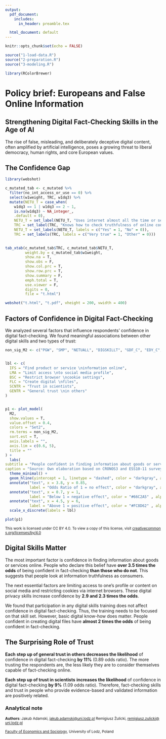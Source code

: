 ```yaml
---
output:
  pdf_document:
    includes:
      in_header: preamble.tex

  html_document: default
---
```


```r
knitr::opts_chunk$set(echo = FALSE)

source("1-load-data.R")
source("2-preparation.R")
source("3-modeling.R")

library(RColorBrewer)

```

# Policy brief: Europeans and False Online Information

\textit{Document created `r Sys.Date()`}

## Strengthening Digital Fact-Checking Skills in the Age of AI

The rise of false, misleading, and deliberately deceptive digital content, often amplified by artificial intelligence, poses a growing threat to liberal democracy, human rights, and core European values.

\begin{center}
\begin{tcolorbox}[orangebox]
This brief aims to answer the following questions:

\begin{enumerate}
  \item What influences Europeans’ \textbf{confidence in digital fact-checking}, i.e., verifying the truthfulness of online information and content?
  \item What \textbf{policy recommendations can be formulated to strengthen the digital fact-checking skills} of European citizens?
\end{enumerate}
\end{tcolorbox}
\end{center}

## The Confidence Gap

\begin{flushleft}
The CRONOS 3 survey asked people across Europe to what extent the statement: 
“\textbf{I know how to check the truthfulness of the information or content I find on the internet}”
is true for them. \textcolor{exactgreen}{\textbf{Only 30\% said it was very true, thus they were confident in digital fact-checking skills}}. 
At the same time, as many as 86\% say they use the Internet almost all the time or several times a day. 
That means \textcolor{exactorange}{\textbf{67\% of most frequent internet users are not confident in their digital fact-checking skills}}.
\end{flushleft}

```r
library(webshot)

c_mutated_tab <- c_mutated %>% 
  filter(no_int_access_or_use == 0) %>% 
  select(w1weight, TRC, w1dq3) %>% 
  mutate(NETU_T = case_when(
    w1dq3 == 1 | w1dq3 == 2 ~ 1, 
    is.na(w1dq3) ~ NA_integer_, 
    .default = 0), 
    NETU_T = set_label(NETU_T, "Uses internet almost all the time or several times a day"), 
    TRC = set_label(TRC, "Knows how to check truthfulness of online content"), 
    NETU_T = set_labels(NETU_T, labels = c("Yes" = 1, "No" = 0)), 
    TRC = set_labels(TRC, labels = c("Very true" = 1, "Other" = 0)))  
  

tab_xtab(c_mutated_tab$TRC, c_mutated_tab$NETU_T,
         weight.by = c_mutated_tab$w1weight, 
         show.na = T, 
         show.obs = F, 
         show.col.prc = T, 
         show.row.prc = T, 
         show.summary = F,
         emph.total = T, 
         use.viewer = F,
         digits = 0,
         file = "t.html")

webshot("t.html", "t.pdf", vheight = 200, vwidth = 400) 
```

## Factors of Confidence in Digital Fact-Checking

We analyzed several factors that influence respondents’ confidence in digital fact-checking. We found meaningful associations between other digital skills and two types of trust:

```r

non_sig_M2 <- c("PGW", "SMP", "NETUALL", "DIGSKILLT", "GDF_C", "EDY_C", "AGE_C", "HTI_C")


lbl <- c(
  IFS = "Find product or service \ninformation online",
  LMA = "Limit access \nto social media profile",
  BSC = "Restrict browser \ncookie settings",
  FLC = "Create digital \nfiles",
  SCNTR = "Trust in scientists",
  GENTR = "General trust \nin others"
)


p1 <- plot_model(
  M2,
  show.values = T,
  value.offset = 0.4,
  colors = "Set2",
  rm.terms = non_sig_M2,
  sort.est = T,
  axis.labels = "",
  axis.lim = c(0.6, 5), 
  title = ""
) +
  labs(
subtitle = "People confident in finding information about goods or services online,\nlimiting access to their social media profiles, and restricting cookies\nare more likely to be confident in digital fact-checking.\nTrust in scientists also increases this confidence; general trust reduces it.", 
caption = "Source: Own elaboration based on CRONOS3 and ESS10-11 survey data.\nDots represent odds ratio values; lines indicate the uncertainty of the results.") + 
  theme_minimal() + 
  geom_hline(yintercept = 1, linetype = "dashed", color = "darkgray", alpha = 0.6) +
  annotate("text", x = 3.8, y = 0.85,
           label = "Odds Ratio of 1 = no effect", color = "darkgray", alpha = 0.6) +
  annotate("text", x = 0.7, y = 1,
           label = "Below 1 = negative effect", color = "#66C2A5" , alpha = 0.6) + 
  annotate("text", x = 4.5, y = 6,
           label = "Above 1 = positive effect", color = "#FC8D62" , alpha = 0.6) + 
  scale_x_discrete(labels = lbl)

plot(p1)


```

~This work is licensed under CC BY 4.0. To view a copy of this license, visit [creativecommons.org/licenses/by/4.0](https://creativecommons.org/licenses/by/4.0/)~

\begin{center}
\includegraphics[width=44mm]{by.png}
\end{center}

## Digital Skills Matter

The most important factor is confidence in finding information about goods or services online. People who declare this belief have **over 3.5 times the odds** of being confident in fact-checking **than those who do not**. This suggests that people look at information truthfulness as consumers.

\begin{center}
\begin{tcolorbox}[greenbox]
Recommendation 1:

\textbf{Design fact-checking campaigns and training that mirror familiar online shopping behaviors. This makes the skill feel more intuitive and easier to learn}.
\end{tcolorbox}
\end{center}

The next essential factors are limiting access to one’s profile or content on social media and restricting cookies via internet browsers. These digital privacy skills increase confidence by **2.9 and 2.3 times the odds**.

\begin{center}
\begin{tcolorbox}[orangebox]
Recommendation 2:

\textbf{Combine fact-checking campaigns and training with digital privacy issues. These skills reinforce each other and may have similar motivations}.
\end{tcolorbox}
\end{center}

We found that participation in any digital skills training does not affect confidence in digital fact-checking. Thus, the training needs to be focused on that skill set. However, basic digital know-how does matter. People confident in creating digital files have **almost 2 times the odds** of being confident in fact-checking.

## The Surprising Role of Trust

**Each step up of general trust in others decreases the likelihood** of confidence in digital fact-checking **by 11%** (0.89 odds ratio). The more trusting the respondents are, the less likely they are to consider themselves capable of fact-checking online.

\begin{center}
\begin{tcolorbox}[greenbox]
Recommendation 3:

\textbf{Highlight the difference between trusting people in real life and trusting sources online.\\The internet is neither just an extension of the offline world nor has the same social rules}.
\end{tcolorbox}
\end{center}

**Each step up of trust in scientists** **increases the likelihood** of confidence in digital fact-checking **by 9%** (1.09 odds ratio). Therefore, fact-checking skills and trust in people who provide evidence-based and validated information are positively related.

\begin{center}
\begin{tcolorbox}[orangebox]
Recommendation 4:

\textbf{Invest in academia to support scholars in sharing their work in accessible ways.\\Train academic researchers to communicate their findings to the public}.
\end{tcolorbox}
\end{center}

### Analytical note

\begin{flushleft}
\footnotesize

We studied 14 factors of confidence in digital fact-checking, and 8 had no meaningful impact: computer programming skills, using social media, frequency of internet use, participation in digital skills training, gender, age, education, income, and country of residence.

Open data from CRONOS3 Wave 1 (\url{https://doi.org/10.21338/cronos3-w1}), ESS10 (\url{https://doi.org/10.21338/ess10e03_2}), ESS10sc (\url{https://doi.org/10.21338/ess10sce03_1}), and ESS11 (\url{https://doi.org/10.21338/ess11e03_0}) represent countries: Austria, Belgium, Czechia, Finland, France, Hungary, Iceland, Poland, Portugal, Slovenia, and the United Kingdom. Respondents who did not use the internet or had no access to it were excluded; a total unweighted sample in the analysis was $n = 9{,}538$.

Supplementary tables and code to reproduce our analysis are openly available at: \url{https://github.com/zremek/I4NG-Hackathon-2025}
\normalsize
\end{flushleft}

~**Authors**: Jakub Adamski, [jakub.adamski\@uni.lodz.pl](mailto:jakub.adamski@uni.lodz.pl) Remigiusz Żulicki, [remigiusz.zulicki\@uni.lodz.pl](mailto:remigiusz.zulicki@uni.lodz.pl)~

~[Faculty of Economics and Sociology](https://www.eksoc.uni.lodz.pl/en/about-the-faculty/get-to-know-eksoc), University of Lodz, Poland~
